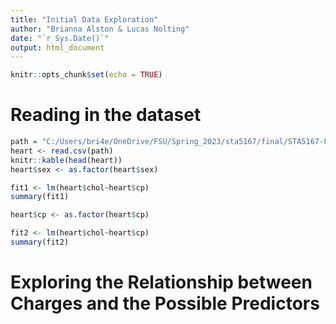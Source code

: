 ```yaml
---
title: "Initial Data Exploration"
author: "Brianna Alston & Lucas Nolting"
date: "`r Sys.Date()`"
output: html_document
---
```


```r
knitr::opts_chunk$set(echo = TRUE)
```

# Reading in the dataset

```r
path = "C:/Users/bri4e/OneDrive/FSU/Spring_2023/sta5167/final/STA5167-Final/heart.csv"
heart <- read.csv(path)
knitr::kable(head(heart))
heart$sex <- as.factor(heart$sex)
```

```r
fit1 <- lm(heart$chol~heart$cp)
summary(fit1)

heart$cp <- as.factor(heart$cp)

fit2 <- lm(heart$chol~heart$cp)
summary(fit2)
```


# Exploring the Relationship between Charges and the Possible Predictors


